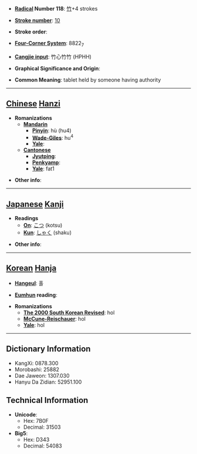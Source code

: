 * '''[[Wiktionary:Chinese radical index| Radical]] Number 118''': [[Wiktionary:Chinese radical index 竹|竹]]+4 strokes

* '''[[Wiktionary:Chinese total strokes index|Stroke number]]''': [[Wiktionary:Chinese total strokes index 10|10]]

* '''Stroke order''': 

* '''[[Wiktionary:Chinese four corner index|Four-Corner System]]''': 8822<sub>7</sub>

* '''[[Wiktionary:Chinese Cangjie index|Cangjie input]]''': 竹心竹竹 (HPHH)

* '''Graphical Significance and Origin''': 

* '''Common Meaning''': tablet held by someone having authority

----

== [[Chinese]] [[Hanzi]] ==

* '''Romanizations'''
** '''[[Mandarin]]'''
*** '''[[Pinyin]]''': hù (hu4)
*** '''[[Wade-Giles]]''': hu<sup>4</sup>
*** '''[[Yale]]''': 
** '''[[Cantonese]]'''
*** '''[[Jyutping]]''':
*** '''[[Penkyamp]]''': 
*** '''[[Yale]]''': fat1

* '''Other info''': 

----

== [[Japanese]] [[Kanji]] ==

* '''Readings'''
** '''[[On]]''': [[こつ]] (kotsu)
** '''[[Kun]]''': [[しゃく]] (shaku)

* '''Other info''':  

----

== [[Korean]] [[Hanja]] ==

* '''[[Hangeul]]''': 홀

* '''[[Eumhun]] reading''': 

* '''Romanizations'''
** '''[[The 2000 South Korean Revised Romanization|The 2000 South Korean Revised]]''': hol
** '''[[McCune-Reischauer]]''': hol
** '''[[Yale]]''': hol

----

== Dictionary Information ==

* KangXi: 0878.300
* Morobashi: 25882
* Dae Jaweon: 1307.030
* Hanyu Da Zidian: 52951.100

== Technical Information ==

* '''Unicode''':
** Hex: 7B0F
** Decimal: 31503
* '''Big5''':
** Hex: D343
** Decimal: 54083